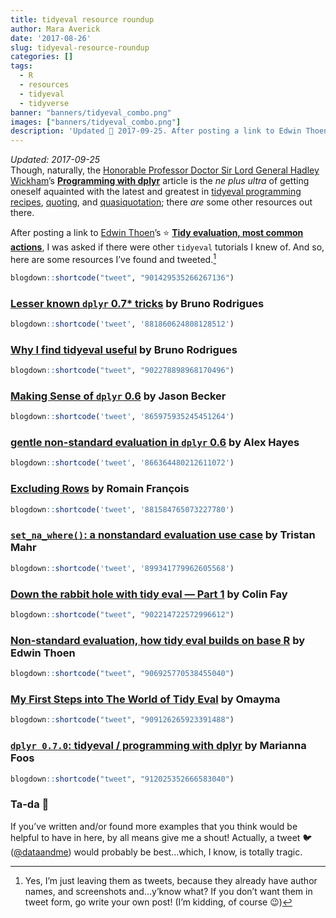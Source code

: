 ```yaml
---
title: tidyeval resource roundup
author: Mara Averick
date: '2017-08-26'
slug: tidyeval-resource-roundup
categories: []
tags:
  - R
  - resources
  - tidyeval
  - tidyverse
banner: "banners/tidyeval_combo.png"
images: ["banners/tidyeval_combo.png"]
description: 'Updated 📆 2017-09-25. After posting a link to Edwin Thoen’s ⭐️ "Tidy evaluation: most common actions," I was asked if there were other tidyeval tutorials I knew of. And so, here are some resources I’ve found and tweeted.'
---
```

_Updated: 2017-09-25_  
Though, naturally, the [Honorable Professor Doctor Sir Lord General Hadley Wickham](http://hadley.nz/)'s [**Programming with dplyr**](http://dplyr.tidyverse.org/articles/programming.html) article is the _ne plus ultra_ of getting oneself aquainted with the latest and greatest in [tidyeval programming recipes](http://dplyr.tidyverse.org/articles/programming.html#programming-recipes), [quoting](http://dplyr.tidyverse.org/articles/programming.html#quoting), and [quasiquotation](http://dplyr.tidyverse.org/articles/programming.html#quasiquotation); there _are_ some other resources out there.

After posting a link to [Edwin Thoen](https://edwinth.github.io)'s ⭐️ [**Tidy evaluation, most common actions**](https://edwinth.github.io/blog/dplyr-recipes/), I was asked if there were other `tidyeval` tutorials I knew of. And so, here are some resources I've found and tweeted.[^1]

```r
blogdown::shortcode("tweet", "901429535266267136")
```

### [Lesser known `dplyr` 0.7* tricks](http://www.brodrigues.co/blog/2017-06-19-dplyr-0-70-tutorial/) by Bruno Rodrigues

```r
blogdown::shortcode('tweet', '881860624808128512')
```

### [Why I find tidyeval useful](http://www.brodrigues.co/blog/2017-08-27-why_tidyeval/) by Bruno Rodrigues

```r
blogdown::shortcode("tweet", "902278898968170496")
```

### [Making Sense of `dplyr` 0.6](http://www.json.blog/2017/05/making-sense-of-dplyr-0.6/?utm_content=bufferb2c45&utm_medium=social&utm_source=twitter.com&utm_campaign=buffer) by Jason Becker

```r
blogdown::shortcode('tweet', '865975935245451264')
```

### [gentle non-standard evaluation in `dplyr` 0.6](https://alexpghayes.github.io/2017/gentle-non-standard-evaluation-in-dplyr-0-6/?utm_content=buffer3fc76&utm_medium=social&utm_source=twitter.com&utm_campaign=buffer) by Alex Hayes

```r
blogdown::shortcode('tweet', '866364480212611072')
```

### [Excluding Rows](https://romain.rbind.io/blog/2017/07/01/excluding-rows/?utm_content=bufferc1336&utm_medium=social&utm_source=twitter.com&utm_campaign=buffer) by Romain François

```r
blogdown::shortcode('tweet', '881584765073227780')
```

### [`set_na_where()`: a nonstandard evaluation use case](https://tjmahr.github.io/set-na-where-nonstandard-evaluation-use-case/?utm_content=buffer2d7a9&utm_medium=social&utm_source=twitter.com&utm_campaign=buffer) by Tristan Mahr

```r
blogdown::shortcode('tweet', '899341779962605568')
```

### [Down the rabbit hole with tidy eval — Part 1](http://colinfay.me/tidyeval-1/) by Colin Fay

```r
blogdown::shortcode("tweet", "902214722572996612")
```

### [Non-standard evaluation, how tidy eval builds on base R](https://edwinth.github.io/blog/nse/) by Edwin Thoen

```r
blogdown::shortcode("tweet", "906925770538455040")
```

### [My First Steps into The World of Tidy Eval](www.onceupondata.com/2017/08/12/my-first-steps-into-the-world-of-tidyeval/) by Omayma
```r
blogdown::shortcode("tweet", "909126265923391488")
```

### [`dplyr 0.7.0`: tidyeval / programming with dplyr](https://github.com/rladies/meetup-presentations_boston/blob/master/Boston_20170817_tidyeval_ppt.pdf) by Marianna Foos

```r
blogdown::shortcode("tweet", "912025352666583040")
```

### Ta-da 🎉

If you've written and/or found more examples that you think would be helpful to have in here, by all means give me a shout! Actually, a tweet 🐦 ([\@dataandme](https://twitter.com/dataandme)) would probably be best...which, I know, is totally tragic.

[^1]: Yes, I'm just leaving them as tweets, because they already have author names, and screenshots and...y'know what? If you don't want them in tweet form, go write your own post! (I'm kidding, of course 😉)

